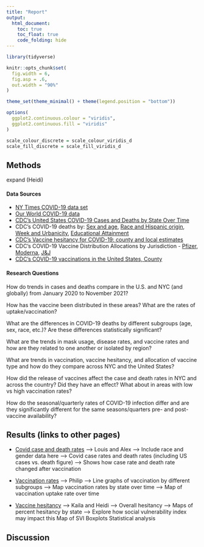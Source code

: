 ```yaml
---
title: "Report"
output: 
  html_document:
    toc: true
    toc_float: true
    code_folding: hide
---
```


```r
library(tidyverse)

knitr::opts_chunk$set(
  fig.width = 6,
  fig.asp = .6,
  out.width = "90%"
)

theme_set(theme_minimal() + theme(legend.position = "bottom"))

options(
  ggplot2.continuous.colour = "viridis",
  ggplot2.continuous.fill = "viridis"
)

scale_colour_discrete = scale_colour_viridis_d
scale_fill_discrete = scale_fill_viridis_d
```

## Methods 
expand (Heidi)

#### Data Sources

- [NY Times COVID-19 data set](https://github.com/nytimes/covid-19-data/)
- [Our World COVID-19 data](https://github.com/owid/covid-19-data/tree/master/public/data/vaccinations)
- [CDC's United States COVID-19 Cases and Deaths by State Over Time](https://data.cdc.gov/Case-Surveillance/United-States-COVID-19-Cases-and-Deaths-by-State-o/9mfq-cb36)
- CDC's COVID-19 deaths by: [Sex and age](https://data.cdc.gov/NCHS/Provisional-COVID-19-Deaths-by-Sex-and-Age/9bhg-hcku), [Race and Hispanic origin](https://data.cdc.gov/NCHS/Provisional-COVID-19-Deaths-Distribution-of-Deaths/pj7m-y5uh), [Week and Urbanicity](https://data.cdc.gov/NCHS/Provisional-COVID-19-Deaths-by-Week-and-Urbanicity/hkhc-f7hg), [Educational Attainment](https://data.cdc.gov/NCHS/AH-Provisional-COVID-19-Deaths-by-Race-and-Educati/i6ej-9eac)
- [CDC's Vaccine hesitancy for COVID-19: county and local estimates](https://data.cdc.gov/Vaccinations/Vaccine-Hesitancy-for-COVID-19-County-and-local-es/q9mh-h2tw)
- CDC's COVID-19 Vaccine Distribution Allocations by Jurisdiction - [Pfizer](https://data.cdc.gov/Vaccinations/COVID-19-Vaccine-Distribution-Allocations-by-Juris/saz5-9hgg), [Moderna](https://data.cdc.gov/Vaccinations/COVID-19-Vaccine-Distribution-Allocations-by-Juris/b7pe-5nws), [J&J](https://data.cdc.gov/Vaccinations/COVID-19-Vaccine-Distribution-Allocations-by-Juris/w9zu-fywh)
- [CDC's COVID-19 vaccinations in the United States, County](https://data.cdc.gov/Vaccinations/COVID-19-Vaccinations-in-the-United-States-County/8xkx-amqh)

#### Research Questions

How do trends in cases and deaths compare in the U.S. and NYC (and globally) from January 2020 to November 2021?

How has the vaccine been distributed in these areas? What are the rates of uptake/vaccination?

What are the differences in COVID-19 deaths by different subgroups (age, sex, race, etc.)? Are these differences statistically significant?

What are the trends in mask usage, disease rates, and vaccine rates and how are they related to one another or isolated by region?

What are trends in vaccination, vaccine hesitancy, and allocation of vaccine type and how do they compare across NYC and the United States?

How did the release of vaccines affect the case and death rates in NYC and across the country? Did they have an effect? What about in areas with low vs high vaccination rates?

How do the seasonal/quarterly rates of COVID-19 infection differ and are they significantly different for the same seasons/quarters pre- and post-vaccine availability?

## Results (links to other pages)

- [Covid case and death rates](covid_deaths.html) --> Louis and Alex
--> Include race and gender data here
--> Covid case rates and death rates (including US cases vs. death figure)
--> Shows how case rate and death rate changed after vaccination

- [Vaccination rates](vaccination_rates.html) --> Philip
--> Line graphs of vaccination by different subgroups
--> Map vaccination rates by state over time
--> Map of vaccination uptake rate over time

- [Vaccine hesitancy](vaccine_hesitancy.html) --> Kaila and Heidi
--> Overall hesitancy
--> Maps of percent hesitancy by state
--> Explore how social vulnerability index may impact this
    Map of SVI
    Boxplots
    Statistical analysis

## Discussion



